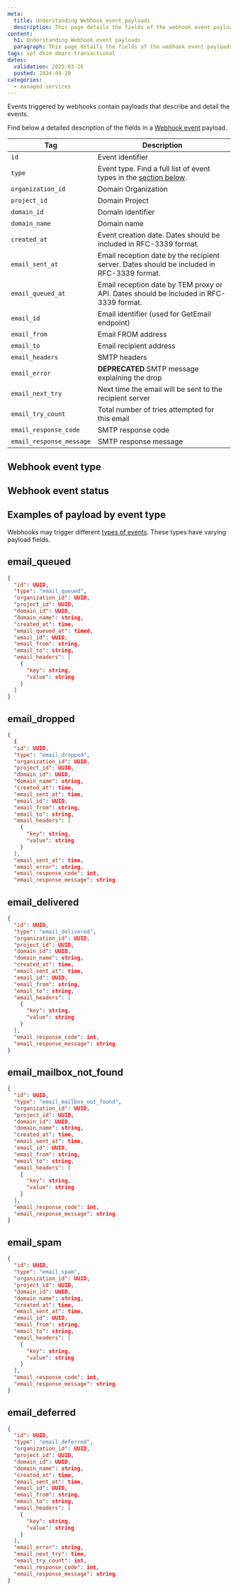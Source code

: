 ```yaml
---
meta:
  title: Understanding Webhook event payloads
  description: This page details the fields of the webhook event payloads for Scaleway Transactional Email
content:
  h1: Understanding Webhook event payloads
  paragraph: This page details the fields of the webhook event payloads for Scaleway Transactional Email
tags: spf dkim dmarc transactional
dates:
  validation: 2025-03-26
  posted: 2024-09-20
categories:
  - managed-services
---
```



Events triggered by webhooks contain payloads that describe and detail the events.

Find below a detailed description of the fields in a [Webhook event](/transactional-email/how-to/create-webhooks/) payload.


| Tag     | Description    |
|---------|-------------------------------------|
| `id`     | Event identifier                                                                          |
| `type`     | Event type. Find a full list of event types in the [section below](#webhook-event-type).                                      |
| `organization_id`    | Domain Organization                            |
| `project_id` | Domain Project                                                       |
| `domain_id`  | Domain identifier                                                       |
| `domain_name`   | Domain name  |
| `created_at`    | Event creation date. Dates should be included in RFC-3339 format.                           |
| `email_sent_at`    | 	Email reception date by the recipient server. Dates should be included in RFC-3339 format.                     |
| `email_queued_at` | Email reception date by TEM proxy or API. Dates should be included in RFC-3339 format.                                                          |
| `email_id`  | Email identifier (used for GetEmail endpoint)                                                      |
| `email_from`   | Email FROM address |
| `email_to`  | Email recipient address                                                          |
| `email_headers`   | SMTP headers  |
| `email_error`   | **DEPRECATED** SMTP message explaining the drop  |
| `email_next_try`   | Next time the email will be sent to the recipient server  |
| `email_try_count`   | Total number of tries attempted for this email  |
| `email_response_code`   | SMTP response code |
| `email_response_message`   | SMTP response message |


## Webhook event type

<WebhookEventTypes />

## Webhook event status

<WebhookEventStatus />

## Examples of payload by event type

Webhooks may trigger different [types of events](/transactional-email/concepts/#webhook-event-type). These types have varying payload fields.

## email_queued
```json
{
  "id": UUID,
  "type": "email_queued",
  "organization_id": UUID,
  "project_id": UUID,
  "domain_id": UUID,
  "domain_name": string,
  "created_at": time,
  "email_queued_at": timed,
  "email_id": UUID,
  "email_from": string,
  "email_to": string,
  "email_headers": [
    {
      "key": string,
      "value": string
    }
  ]
}
```
## email_dropped
```json
{
  {
  "id": UUID,
  "type": "email_dropped",
  "organization_id": UUID,
  "project_id": UUID,
  "domain_id": UUID,
  "domain_name": string,
  "created_at": time,
  "email_sent_at": time,
  "email_id": UUID,
  "email_from": string,
  "email_to": string,
  "email_headers": [
    {
      "key": string,
      "value": string
    }
  ],
  "email_sent_at": time,
  "email_error": string,
  "email_response_code": int,
  "email_response_message": string
```
## email_delivered
```json
{
  "id": UUID,
  "type": "email_delivered",
  "organization_id": UUID,
  "project_id": UUID,
  "domain_id": UUID,
  "domain_name": string,
  "created_at": time,
  "email_sent_at": time,
  "email_id": UUID,
  "email_from": string,
  "email_to": string,
  "email_headers": [
    {
      "key": string,
      "value": string
    }
  ],
  "email_response_code": int,
  "email_response_message": string
}
```
## email_mailbox_not_found
```json
{
  "id": UUID,
  "type": "email_mailbox_not_found",
  "organization_id": UUID,
  "project_id": UUID,
  "domain_id": UUID,
  "domain_name": string,
  "created_at": time,
  "email_sent_at": time,
  "email_id": UUID,
  "email_from": string,
  "email_to": string,
  "email_headers": [
    {
      "key": string,
      "value": string
    }
  ],
  "email_response_code": int,
  "email_response_message": string
}
```
## email_spam
```json
{
  "id": UUID,
  "type": "email_spam",
  "organization_id": UUID,
  "project_id": UUID,
  "domain_id": UUID,
  "domain_name": string,
  "created_at": time,
  "email_sent_at": time,
  "email_id": UUID,
  "email_from": string,
  "email_to": string,
  "email_headers": [
    {
      "key": string,
      "value": string
    }
  ],
  "email_response_code": int,
  "email_response_message": string
}
```
## email_deferred
```json
{
  "id": UUID,
  "type": "email_deferred",
  "organization_id": UUID,
  "project_id": UUID,
  "domain_id": UUID,
  "domain_name": string,
  "created_at": time,
  "email_sent_at": time,
  "email_id": UUID,
  "email_from": string,
  "email_to": string,
  "email_headers": [
    {
      "key": string,
      "value": string
    }
  ],
  "email_error": string,
  "email_next_try": time,
  "email_try_count": int,
  "email_response_code": int,
  "email_response_message": string
}
```

